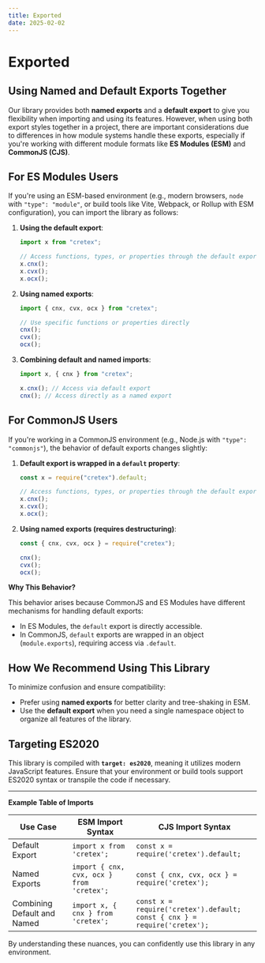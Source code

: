 ```yaml
---
title: Exported
date: 2025-02-02
---
```


# **Exported**

## Using Named and Default Exports Together

Our library provides both **named exports** and a **default export** to give you flexibility when importing and using its features. However, when using both export styles together in a project, there are important considerations due to differences in how module systems handle these exports, especially if you're working with different module formats like **ES Modules (ESM)** and **CommonJS (CJS)**.

## **For ES Modules Users**

If you're using an ESM-based environment (e.g., modern browsers, `node` with `"type": "module"`, or build tools like Vite, Webpack, or Rollup with ESM configuration), you can import the library as follows:

1. **Using the default export**:

   ```typescript
   import x from "cretex";

   // Access functions, types, or properties through the default export
   x.cnx();
   x.cvx();
   x.ocx();
   ```

2. **Using named exports**:

   ```typescript
   import { cnx, cvx, ocx } from "cretex";

   // Use specific functions or properties directly
   cnx();
   cvx();
   ocx();
   ```

3. **Combining default and named imports**:

   ```typescript
   import x, { cnx } from "cretex";

   x.cnx(); // Access via default export
   cnx(); // Access directly as a named export
   ```

## **For CommonJS Users**

If you're working in a CommonJS environment (e.g., Node.js with `"type": "commonjs"`), the behavior of default exports changes slightly:

1. **Default export is wrapped in a `default` property**:

   ```javascript
   const x = require("cretex").default;

   // Access functions, types, or properties through the default export
   x.cnx();
   x.cvx();
   x.ocx();
   ```

2. **Using named exports (requires destructuring)**:

   ```javascript
   const { cnx, cvx, ocx } = require("cretex");

   cnx();
   cvx();
   ocx();
   ```

**Why This Behavior?**

This behavior arises because CommonJS and ES Modules have different mechanisms for handling default exports:

- In ES Modules, the `default` export is directly accessible.
- In CommonJS, `default` exports are wrapped in an object (`module.exports`), requiring access via `.default`.

## **How We Recommend Using This Library**

To minimize confusion and ensure compatibility:

- Prefer using **named exports** for better clarity and tree-shaking in ESM.
- Use the **default export** when you need a single namespace object to organize all features of the library.

## **Targeting ES2020**

This library is compiled with **`target: es2020`**, meaning it utilizes modern JavaScript features. Ensure that your environment or build tools support ES2020 syntax or transpile the code if necessary.

---

**Example Table of Imports**

| **Use Case**                | **ESM Import Syntax**                     | **CJS Import Syntax**                                                              |
| --------------------------- | ----------------------------------------- | ---------------------------------------------------------------------------------- |
| Default Export              | `import x from 'cretex';`                 | `const x = require('cretex').default;`                                             |
| Named Exports               | `import { cnx, cvx, ocx } from 'cretex';` | `const { cnx, cvx, ocx } = require('cretex');`                                     |
| Combining Default and Named | `import x, { cnx } from 'cretex';`        | `const x = require('cretex').default;` <br /> `const { cnx } = require('cretex');` |

By understanding these nuances, you can confidently use this library in any environment.

